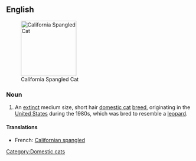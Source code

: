 ==English==
[[Image:Star Spangled Cat.jpg|thumb|right|150px|California Spangled Cat]]
===Noun===
{{en-noun|sg=[[California]] [[spangled]] [[cat]]}}

# An [[extinct]] medium size, short hair [[domestic cat]] [[breed]], originating in the [[United States]] during the 1980s, which was bred to resemble a [[leopard]].

{{wikipedia|California Spangled Cat}}
{{commonscat|Star Spangled Cat}}

====Translations====
*French: [[Californian spangled]] {{m}}

[[Category:Domestic cats]]